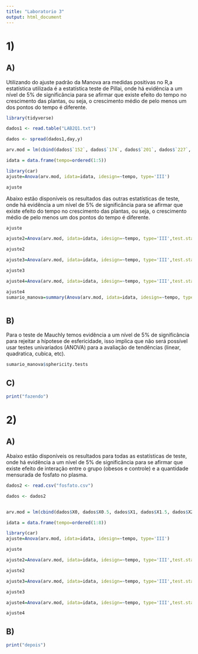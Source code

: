 ```yaml
---
title: "Laboratorio 3"
output: html_document
---
```


# 1)

## A)

Utilizando do ajuste padrão da Manova ara medidas positivas no R,a estatística utilizada é a estatística teste de Pillai, onde há evidência a um nível de 5% de significância para se afirmar que existe efeito do tempo no crescimento das plantas, ou seja, o crescimento médio de pelo menos um dos pontos do tempo é diferente.

```r
library(tidyverse)

dados1 <- read.table("LAB2Q1.txt")

dados <- spread(dados1,day,y)

arv.mod = lm(cbind(dados$`152`, dados$`174`, dados$`201`, dados$`227`, dados$`258`) ~ 1, data=dados)

idata = data.frame(tempo=ordered(1:5))

library(car)
ajuste=Anova(arv.mod, idata=idata, idesign=~tempo, type='III')

ajuste

```

Abaixo estão disponíveis os resultados das outras estatísticas de teste, onde há evidência a um nível de 5% de significância para se afirmar que existe efeito do tempo no crescimento das plantas, ou seja, o crescimento médio de pelo menos um dos pontos do tempo é diferente.

```r
ajuste

ajuste2=Anova(arv.mod, idata=idata, idesign=~tempo, type='III',test.statistic = "Wilks")

ajuste2

ajuste3=Anova(arv.mod, idata=idata, idesign=~tempo, type='III',test.statistic = "Roy")

ajuste3

ajuste4=Anova(arv.mod, idata=idata, idesign=~tempo, type='III',test.statistic = "Hotelling-Lawley")

ajuste4
sumario_manova=summary(Anova(arv.mod, idata=idata, idesign=~tempo, type="III"))



```


## B)

Para o teste de Mauchly temos evidência a um nível de 5% de significância para rejeitar a hípotese de esfericidade, isso implica que não será possível usar testes univariados (ANOVA) para a avaliação de tendências (linear, quadratica, cubica, etc).

```r

sumario_manova$sphericity.tests
```


## C)


```r

print("fazendo")
```



# 2)

## A)


Abaixo estão disponíveis os resultados para todas as estatísticas de teste, onde há evidência a um nível de 5% de significância para se afirmar que existe efeito de interação entre o grupo (obesos e controle) e a quantidade mensurada de fosfato no plasma.

```r



dados2 <- read.csv("fosfato.csv")

dados <- dados2


arv.mod = lm(cbind(dados$X0, dados$X0.5, dados$X1, dados$X1.5, dados$X2, dados$X3, dados$X4, dados$X5) ~ Grupo, data=dados)

idata = data.frame(tempo=ordered(1:8))

library(car)
ajuste=Anova(arv.mod, idata=idata, idesign=~tempo, type='III')

ajuste

ajuste2=Anova(arv.mod, idata=idata, idesign=~tempo, type='III',test.statistic = "Wilks")

ajuste2

ajuste3=Anova(arv.mod, idata=idata, idesign=~tempo, type='III',test.statistic = "Roy")

ajuste3

ajuste4=Anova(arv.mod, idata=idata, idesign=~tempo, type='III',test.statistic = "Hotelling-Lawley")

ajuste4
```


## B)

```r


print("depois")
```
